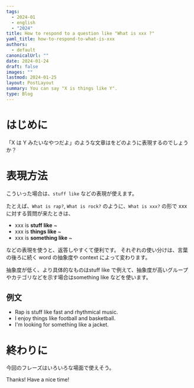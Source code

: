 ```yaml
---
tags:
  - 2024-01
  - english
  - "2024"
title: How to respond to a question like "What is xxx ?"
yaml_title: how-to-respond-to-what-is-xxx
authors:
  - default
canonicalUrl: ""
date: 2024-01-24
draft: false
images: ""
lastmod: 2024-01-25
layout: PostLayout
summary: You can say "X is things like Y".
type: Blog
---
```


# はじめに
「X は Y みたいなやつだよ」のような文章はをどのように表現するのでしょうか？

# 表現方法
こういった場合は、`stuff like` などの表現が使えます。

たとえば、`What is rap?`, `What is rock?` のように、`What is xxx?` の形で xxx に対する質問が来たときは、

- xxx is **stuff like** ~
- xxx is **things like** ~
- xxx is **something like** ~

などの表現を使うと、返答しやすくて便利です。
それぞれの使い分けは、言葉の後ろに続く word の抽象度や context によって変わります。

抽象度が低く、より具体的なものはstuff like で例えて、抽象度が高いグループやカテゴリなどを示す場合はsomething like などを使います。

## 例文

- Rap is stuff like fast and rhythmical music.
- I enjoy things like football and basketball.
- I'm looking for something like a jacket.

# 終わりに

今回のフレーズはいろいろな場面で使えそう。

Thanks!
Have a nice time!